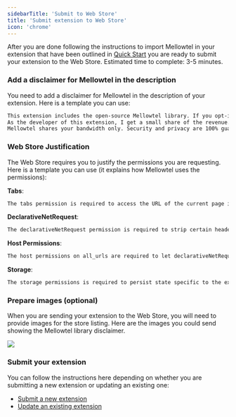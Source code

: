 ```yaml
---
sidebarTitle: 'Submit to Web Store'
title: 'Submit extension to Web Store'
icon: 'chrome'
---
```


After you are done following the instructions to import Mellowtel in your extension that have been outlined in [Quick Start](https://docs.mellowtel.it/get-started/quickstart) you are ready to submit your extension to the Web Store.
Estimated time to complete: 3-5 minutes.


### Add a disclaimer for Mellowtel in the description
You need to add a disclaimer for Mellowtel in the description of your extension. Here is a template you can use:
```txt
This extension includes the open-source Mellowtel library. If you opt-in this library will let you share your unused internet with trusted AI labs & startups who use it to train their models.
As the developer of this extension, I get a small share of the revenue. It helps maintain this extension free and available.
Mellowtel shares your bandwidth only. Security and privacy are 100% guaranteed, and the library is open source for everyone to see. It doesn't collect, share, or sell personal information (not even anonymized data). You can opt-in or opt-out of the library whenever you want.
```

### Web Store Justification
The Web Store requires you to justify the permissions you are requesting. Here is a template you can use (it explains how Mellowtel uses the permissions):

**Tabs**:
```txt
The tabs permission is required to access the URL of the current page in the service worker. It also facilitates messaging between the contentScript and the service worker.
```

**DeclarativeNetRequest**:
```txt
The declarativeNetRequest permission is required to strip certain headers (e.g. X-Frame headers) from some responses on the sub_frame level. This allows displaying websites in an iframe without running into issues related to cross-origin resource sharing (CORS). These headers are immediately restored after the response is processed.
```

**Host Permissions**:
```txt
The host permissions on all_urls are required to let declarativeNetRequest modify response headers on all URLs. This is necessary to strip certain headers (e.g. X-Frame headers) from some responses on the sub_frame level. This allows displaying websites in an iframe without running into issues related to cross-origin resource sharing (CORS). These headers are immediately restored after the response is processed.
```

**Storage**:
```txt
The storage permissions is required to persist state specific to the extension and have a local logic to facilitate communications across the various parts of the extension.
```

### Prepare images (optional)
When you are sending your extension to the Web Store, you will need to provide images for the store listing. Here are the images you could send showing the Mellowtel library disclaimer.
<Frame caption="Disclaimer">
    <img src="/images/mellowtel_disclaimer.png" />
</Frame>

### Submit your extension
You can follow the instructions here depending on whether you are submitting a new extension or updating an existing one:
- [Submit a new extension](https://developer.chrome.com/docs/webstore/publish/)
- [Update an existing extension](https://developer.chrome.com/docs/webstore/update)

